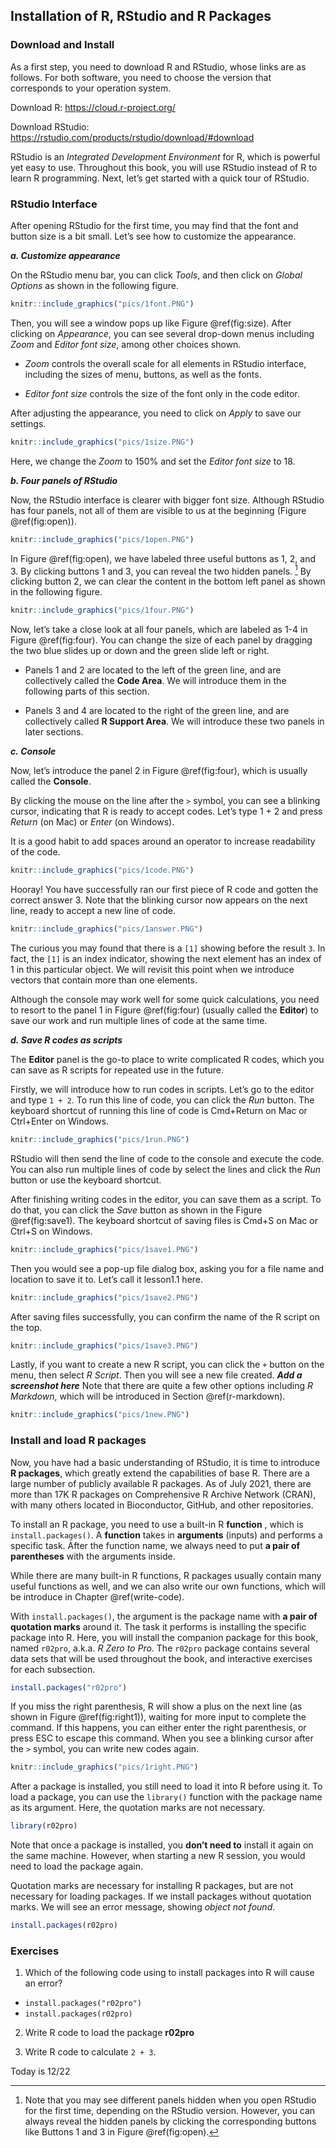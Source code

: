 ## Installation of R, RStudio and R Packages  {#Installation} 

### Download and Install

As a first step, you need to download R and RStudio, whose links are as follows. For both software, you need to choose the version that corresponds to your operation system.

Download R: <https://cloud.r-project.org/>

Download RStudio: <https://rstudio.com/products/rstudio/download/#download>

<!-- ::: {.infobox .caution data-latex="{caution}"} -->
<!-- For a step-by-step demonstration, you can refer to the YouTube video via the following **link**. -->
<!-- ::: -->

RStudio is an *Integrated Development Environment* for R, which is powerful yet easy to use. Throughout this book, you will use RStudio instead of R to learn R programming. Next, let's get started with a quick tour of RStudio.

### RStudio Interface {#rstudio-interface}

After opening RStudio for the first time, you may find that the font and button size is a bit small. Let's see how to customize the appearance.

***a. Customize appearance***

On the RStudio menu bar, you can click *Tools*, and then click on *Global Options* as shown in the following figure.

```r
knitr::include_graphics("pics/1font.PNG")
```

Then, you will see a window pops up like Figure \@ref(fig:size). After clicking on *Appearance*, you can see several drop-down menus including *Zoom* and *Editor font size*, among other choices shown.

- *Zoom* controls the overall scale for all elements in RStudio interface, including the sizes of menu, buttons, as well as the fonts.

- *Editor font size* controls the size of the font only in the code editor.

After adjusting the appearance, you need to click on *Apply* to save our settings.

```r
knitr::include_graphics("pics/1size.PNG")
```

Here, we change the *Zoom* to 150% and set the *Editor font size* to 18.

***b.  Four panels of RStudio***

Now, the RStudio interface is clearer with bigger font size. Although RStudio has four panels, not all of them are visible to us at the beginning (Figure \@ref(fig:open)).

```r
knitr::include_graphics("pics/1open.PNG")
```

In Figure \@ref(fig:open), we have labeled three useful buttons as 1, 2, and 3. By clicking buttons 1 and 3, you can reveal the two hidden panels. ^[Note that you may see different panels hidden when you  open RStudio for the first time, depending on the RStudio version. However, you can always reveal the hidden panels by clicking the corresponding buttons like Buttons 1 and 3 in Figure \@ref(fig:open).]
By clicking button 2, we can clear the content in the bottom left panel as shown in the following figure. 

```r
knitr::include_graphics("pics/1four.PNG")
```

Now, let's take a close look at all four panels, which are labeled as 1-4 in Figure \@ref(fig:four). You can change the size of each panel by dragging the two blue slides up or down and the green slide left or right.

-   Panels 1 and 2 are located to the left of the green line, and are collectively called the **Code Area**. We will introduce them in the following parts of this section.

-   Panels 3 and 4 are located to the right of the green line, and are collectively called **R Support Area**. We will introduce these two panels in later sections. 

***c.  Console***

Now, let's introduce the panel 2 in Figure \@ref(fig:four), which is usually called the **Console**.

By clicking the mouse on the line after the `>` symbol, you can see a blinking cursor, indicating that R is ready to accept codes. Let's type 1 + 2 and press *Return* (on Mac) or *Enter* (on Windows).

::: {.infobox .caution data-latex="{caution}"}
It is a good habit to add spaces around an operator to increase readability of the code.
:::

```r
knitr::include_graphics("pics/1code.PNG")
```

Hooray! You have successfully ran our first piece of R code and gotten the correct answer 3. Note that the blinking cursor now appears on the next line, ready to accept a new line of code.

```r
knitr::include_graphics("pics/1answer.PNG")
```

::: {.infobox .caution data-latex="{caution}"}
The curious you may found that there is a `[1]` showing before the result `3`.  In fact, the `[1]` is an index indicator, showing the next element has an index of 1 in this particular object. We will revisit this point when we introduce vectors that contain more than one elements. 
:::


Although the console may work well for some quick calculations, you need to resort to the panel 1 in Figure \@ref(fig:four) (usually called the **Editor**) to save our work and run multiple lines of code at the same time.

***d. Save R codes as scripts***

The **Editor** panel is the go-to place to write complicated R codes, which you can save as R scripts for repeated use in the future.  

Firstly, we will introduce how to run codes in scripts. Let's go to the editor and type `1 + 2`. To run this line of code, you can click the *Run* button. The keyboard shortcut of running this line of code is Cmd+Return on Mac or Ctrl+Enter on Windows.

```r
knitr::include_graphics("pics/1run.PNG")
```

RStudio will then send the line of code to the console and execute the code. You can also run multiple lines of code by select the lines and click the *Run* button or use the keyboard shortcut. 


After finishing writing codes in the editor, you can save them as a script. To do that, you can click the *Save* button as shown in the Figure \@ref(fig:save1). The keyboard shortcut of saving files is Cmd+S on Mac or Ctrl+S on Windows.

```r
knitr::include_graphics("pics/1save1.PNG")
```


Then you would see a pop-up file dialog box, asking you for a file name and location to save it to. Let's call it lesson1.1 here.

```r
knitr::include_graphics("pics/1save2.PNG")
```

After saving files successfully, you can confirm the name of the R script on the top.

```r
knitr::include_graphics("pics/1save3.PNG")
```

Lastly, if you want to create a new R script, you can click the `+` button on the menu, then select *R Script*. Then you will see a new file created. ***Add a screenshot here*** Note that there are quite a few other options including *R Markdown*, which will be introduced in Section \@ref(r-markdown). 

```r
knitr::include_graphics("pics/1new.PNG")
```

### Install and load R packages

Now, you have had a basic understanding of RStudio, it is time to introduce **R packages**, which greatly extend the capabilities of base R. There are a large number of publicly available R packages. As of July 2021, there are more than 17K R packages on Comprehensive R Archive Network (CRAN), with many others located in Bioconductor, GitHub, and other repositories.  

To install an R package, you need to use a built-in R **function** , which is  `install.packages()`. A **function** takes in **arguments** (inputs) and performs a specific task. After the function name, we always need to put **a pair of parentheses** with the arguments inside. 

While there are many built-in R functions, R packages usually contain many useful functions as well, and we can also write our own functions, which will be introduce in Chapter \@ref(write-code).  

With `install.packages()`, the argument is the package name with **a pair of quotation marks** around it. The task it performs is installing the specific package into R.  Here, you will install the companion package for this book, named `r02pro`, a.k.a. *R Zero to Pro*. The `r02pro` package contains several data sets that will be used throughout the book, and interactive exercises for each subsection.

```r
install.packages("r02pro")
```

::: {.infobox .caution data-latex="{caution}"}
If you miss the right parenthesis, R will show a plus on the next line (as shown in Figure \@ref(fig:right1)), waiting for more input to complete the command. If this happens, you can either enter the right parenthesis, or press ESC to escape this command. When you see a blinking cursor after the `>` symbol, you can write new codes again.
:::

```r
knitr::include_graphics("pics/1right.PNG")
```

After a package is installed, you still need to load it into R before using it. To load a package, you can use the `library()` function with the package name as its argument. Here, the quotation marks are not necessary.

```r
library(r02pro)
```

Note that once a package is installed, you **don't need to** install it again on the same machine. However, when starting a new R session, you would need to load the package again.

::: {.infobox .caution data-latex="{caution}"}
Quotation marks are necessary for installing R packages, but are not necessary for loading packages. If we install packages without quotation marks. We will see an error message, showing *object not found*.
```r
install.packages(r02pro)
```

:::


### Exercises

1. Which of the following code using to install packages into R will cause an error?

- `install.packages("r02pro")`
- `install.packages(r02pro)`

2. Write R code to load the package **r02pro**

3. Write R code to calculate `2 + 3`.

Today is 12/22

